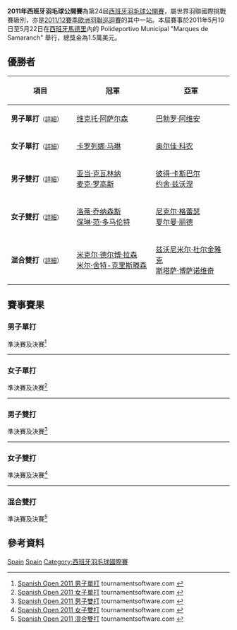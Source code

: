 {{noteTA|G1=Badminton}}
{{infobox badminton event
|name           = 2011年西班牙羽毛球公開賽
|image          = 
|size           = 
|caption        =
|dates          = 2011年5月19日－5月22日
|number_edition = 第24屆
|level          = 4A
|prize_money    = 1.5萬美元
|location       = {{ESP}}[[馬德里|馬德里]]
|venue          = Polideportivo Municipal "Marques de Samaranch"
|previous       = 2010年西班牙羽毛球公開賽 
|next           = 2012年西班牙羽毛球公開賽
}}
'''2011年西班牙羽毛球公開賽'''為第24屆[[西班牙羽毛球公開賽|西班牙羽毛球公開賽]]，屬世界羽聯國際挑戰賽級別，亦是[[2011/12賽季歐洲羽聯巡迴賽|2011/12賽季歐洲羽聯巡迴賽]]的其中一站。本屆賽事於2011年5月19日至5月22日在[[西班牙|西班牙]][[馬德里|馬德里]]內的 Polideportivo Municipal "Marques de Samaranch" 舉行，總獎金為1.5萬美元。

== 優勝者 ==
{| class=wikitable style="font-size:small"
!width="200"|項目
!width="250"|冠軍
!width="250"|亞軍
|-
|'''男子單打'''<small>（[[#男子單打|詳細]]）</small>
|{{flagicon|DEN}} [[维克托·阿萨尔森|维克托·阿萨尔森]]
|{{flagicon|ESP}} [[巴勃罗·阿维安|巴勃罗·阿维安]]
|-
|'''女子單打'''<small>（[[#女子單打|詳細]]）</small>
|{{flagicon|ESP}} [[卡罗列娜·马琳|卡罗列娜·马琳]]
|{{flagicon|GER}} [[奥尔佳·科农|奥尔佳·科农]]
|-
|'''男子雙打'''<small>（[[#男子雙打|詳細]]）</small>
|{{flagicon|POL}} [[亚当·克瓦林纳|亚当·克瓦林纳]]<br/>{{flagicon|POL}} [[麦克·罗高斯|麦克·罗高斯]]
|{{flagicon|GER}} [[彼得·卡斯巴尔|彼得·卡斯巴尔]]<br/>{{flagicon|GER}} [[约舍·兹沃涅|约舍·兹沃涅]]
|-
|'''女子雙打'''<small>（[[#女子雙打|詳細]]）</small>
|{{flagicon|NED}} [[洛蒂·乔纳森斯|洛蒂·乔纳森斯]]<br/>{{flagicon|NED}} [[保琳·范·多马伦特|保琳·范·多马伦特]]
|{{flagicon|CAN}} [[尼克尔·格蕾瑟|尼克尔·格蕾瑟]]<br/>{{flagicon|CAN}} [[夏尔曼·丽德|夏尔曼·丽德]]
|-
|'''混合雙打'''<small>（[[#混合雙打|詳細]]）</small>
|{{flagicon|DEN}} [[米克尔·德尔博·拉森|米克尔·德尔博·拉森]]<br/>{{flagicon|DEN}} [[米尔·舍特-克里斯滕森|米尔·舍特-克里斯滕森]]
|{{flagicon|CRO}} [[兹沃尼米尔·杜尔金雅克|兹沃尼米尔·杜尔金雅克]]<br/>{{flagicon|CRO}} [[斯塔萨·博萨诺维奇|斯塔萨·博萨诺维奇]]
|}

== 賽事賽果 ==
=== 男子單打 ===
;準決賽及決賽<ref name="MS">[http://www.tournamentsoftware.com/sport/draw.aspx?id=4D5FAE99-28F4-43DC-B6A8-9DC3841AA6C7&draw=2 Spanish Open 2011 男子單打] {{Wayback|url=http://www.tournamentsoftware.com/sport/draw.aspx?id=4D5FAE99-28F4-43DC-B6A8-9DC3841AA6C7&draw=2 |date=20131024070325 }} tournamentsoftware.com {{en}}</ref>
{{4TeamBracket-Tennis3-v2
| team-width=200
| RD1-seed1=5
| RD1-team1='''{{flagicon|ESP}} [[巴勃罗·阿维安|巴勃罗·阿维安]]
| RD1-score1-1='''22
| RD1-score1-2='''21
| RD1-score1-3=
| RD1-seed2=
| RD1-team2={{flagicon|GUA}} [[凯文·科登|凯文·科登]]
| RD1-score2-1=20
| RD1-score2-2=19
| RD1-score2-3=

| RD1-seed3=
| RD1-team3='''{{flagicon|DEN}} [[维克托·阿萨尔森|维克托·阿萨尔森]]
| RD1-score3-1='''21
| RD1-score3-2='''21
| RD1-score3-3=
| RD1-seed4=
| RD1-team4={{flagicon|TPE}} [[許仁豪|許仁豪]]
| RD1-score4-1=13
| RD1-score4-2=14
| RD1-score4-3=

| RD2-seed1=5
| RD2-team1={{flagicon|ESP}} [[巴勃罗·阿维安|巴勃罗·阿维安]]
| RD2-score1-1=11
| RD2-score1-2='''24
| RD2-score1-3=9
| RD2-seed2=
| RD2-team2='''{{flagicon|DEN}} [[维克托·阿萨尔森|维克托·阿萨尔森]]
| RD2-score2-1='''21
| RD2-score2-2=7
| RD2-score2-3='''21
}}
----

=== 女子單打 ===
;準決賽及決賽<ref name="WS">[http://www.tournamentsoftware.com/sport/draw.aspx?id=4D5FAE99-28F4-43DC-B6A8-9DC3841AA6C7&draw=4 Spanish Open 2011 女子單打] tournamentsoftware.com {{en}}</ref>
{{4TeamBracket-Tennis3-v2
| team-width=200
| RD1-seed1=5
| RD1-team1='''{{flagicon|GER}} [[奥尔佳·科农|奥尔佳·科农]]
| RD1-score1-1='''21
| RD1-score1-2='''21
| RD1-score1-3=
| RD1-seed2=6
| RD1-team2={{flagicon|SUI}} [[让尼娜·奇科尼尼|让尼娜·奇科尼尼]]
| RD1-score2-1=13
| RD1-score2-2=10
| RD1-score2-3=

| RD1-seed3=7
| RD1-team3='''{{flagicon|ESP}} [[卡罗列娜·马琳|卡罗列娜·马琳]]
| RD1-score3-1='''21
| RD1-score3-2='''21
| RD1-score3-3=
| RD1-seed4=8
| RD1-team4={{flagicon|FRA}} [[萨申纳·维尼斯·瓦汉|萨申纳·维尼斯·瓦汉]]
| RD1-score4-1=19
| RD1-score4-2=15
| RD1-score4-3=

| RD2-seed1=5
| RD2-team1={{flagicon|GER}} [[奥尔佳·科农|奥尔佳·科农]]
| RD2-score1-1=13
| RD2-score1-2=14
| RD2-score1-3=
| RD2-seed2=7
| RD2-team2='''{{flagicon|ESP}} [[卡罗列娜·马琳|卡罗列娜·马琳]]
| RD2-score2-1='''21
| RD2-score2-2='''21
| RD2-score2-3=
}}
----

=== 男子雙打 ===
;準決賽及決賽<ref name="MD">[http://www.tournamentsoftware.com/sport/draw.aspx?id=4D5FAE99-28F4-43DC-B6A8-9DC3841AA6C7&draw=6 Spanish Open 2011 男子雙打] tournamentsoftware.com {{en}}</ref>
{{4TeamBracket-Tennis3-v2
| team-width=200
| RD1-seed1=
| RD1-team1={{flagicon|CRO}} [[兹沃尼米尔·杜尔金雅克|兹沃尼米尔·杜尔金雅克]]<br/> {{flagicon|CRO}} [[兹沃尼米尔·霍尔布林|兹沃尼米尔·霍尔布林]]
| RD1-score1-1=12
| RD1-score1-2=18
| RD1-score1-3=
| RD1-seed2=4
| RD1-team2='''{{flagicon|GER}} [[彼得·卡斯巴尔|彼得·卡斯巴尔]]<br/> {{flagicon|GER}} [[约舍·兹沃涅|约舍·兹沃涅]]
| RD1-score2-1='''21
| RD1-score2-2='''21
| RD1-score2-3=

| RD1-seed3=
| RD1-team3={{flagicon|AUT}} [[于尔根·科赫|于尔根·科赫]]<br/> {{flagicon|AUT}} [[彼得·曹纳|彼得·曹纳]]
| RD1-score3-1=19
| RD1-score3-2=10
| RD1-score3-3=
| RD1-seed4=2
| RD1-team4='''{{flagicon|POL}} [[亚当·克瓦林纳|亚当·克瓦林纳]]<br/> {{flagicon|POL}} [[麦克·罗高斯|麦克·罗高斯]]
| RD1-score4-1='''21
| RD1-score4-2='''21
| RD1-score4-3=

| RD2-seed1=4
| RD2-team1={{flagicon|GER}} [[彼得·卡斯巴尔|彼得·卡斯巴尔]]<br/> {{flagicon|GER}} [[约舍·兹沃涅|约舍·兹沃涅]]
| RD2-score1-1=14
| RD2-score1-2=11
| RD2-score1-3=
| RD2-seed2=2
| RD2-team2='''{{flagicon|POL}} [[亚当·克瓦林纳|亚当·克瓦林纳]]<br/> {{flagicon|POL}} [[麦克·罗高斯|麦克·罗高斯]]
| RD2-score2-1='''21
| RD2-score2-2='''21
| RD2-score2-3=
}}
----

=== 女子雙打 ===
;準決賽及決賽<ref name="WD">[http://www.tournamentsoftware.com/sport/draw.aspx?id=4D5FAE99-28F4-43DC-B6A8-9DC3841AA6C7&draw=8 Spanish Open 2011 女子雙打] tournamentsoftware.com {{en}}</ref>
{{4TeamBracket-Tennis3-v2
| team-width=200
| RD1-seed1=1
| RD1-team1='''{{flagicon|NED}} [[洛蒂·乔纳森斯|洛蒂·乔纳森斯]]<br/> {{flagicon|NED}} [[保琳·范·多马伦特|保琳·范·多马伦特]]
| RD1-score1-1='''21
| RD1-score1-2='''23
| RD1-score1-3=
| RD1-seed2=4
| RD1-team2={{flagicon|GER}} [[Kim_Buss|Kim Buss]]<br/> {{flagicon|GER}} [[Claudia_Vogelgsang|Claudia Vogelgsang]]
| RD1-score2-1=13
| RD1-score2-2=21
| RD1-score2-3=

| RD1-seed3=
| RD1-team3={{flagicon|ENG}} [[亚历山德拉·兰利|亚历山德拉·兰利]]<br/> {{flagicon|ENG}} [[劳伦·史密斯|劳伦·史密斯]]
| RD1-score3-1='''21
| RD1-score3-2=21
| RD1-score3-3=15
| RD1-seed4=2
| RD1-team4='''{{flagicon|CAN}} [[尼克尔·格蕾瑟|尼克尔·格蕾瑟]]<br/> {{flagicon|CAN}} [[夏尔曼·丽德|夏尔曼·丽德]]
| RD1-score4-1=13
| RD1-score4-2='''23
| RD1-score4-3='''21

| RD2-seed1=1
| RD2-team1='''{{flagicon|NED}} [[洛蒂·乔纳森斯|洛蒂·乔纳森斯]]<br/> {{flagicon|NED}} [[保琳·范·多马伦特|保琳·范·多马伦特]]
| RD2-score1-1=12
| RD2-score1-2='''21
| RD2-score1-3='''21
| RD2-seed2=2
| RD2-team2={{flagicon|CAN}} [[尼克尔·格蕾瑟|尼克尔·格蕾瑟]]<br/> {{flagicon|CAN}} [[夏尔曼·丽德|夏尔曼·丽德]]
| RD2-score2-1='''21
| RD2-score2-2=18
| RD2-score2-3=14
}}
----

=== 混合雙打 ===
;準決賽及決賽<ref name="XD">[http://www.tournamentsoftware.com/sport/draw.aspx?id=4D5FAE99-28F4-43DC-B6A8-9DC3841AA6C7&draw=10 Spanish Open 2011 混合雙打] tournamentsoftware.com {{en}}</ref>
{{4TeamBracket-Tennis3-v2
| team-width=200
| RD1-seed1=1
| RD1-team1='''{{flagicon|DEN}} [[米克尔·德尔博·拉森|米克尔·德尔博·拉森]]<br/> {{flagicon|DEN}} [[米尔·舍特-克里斯滕森|米尔·舍特-克里斯滕森]]
| RD1-score1-1='''21
| RD1-score1-2='''23
| RD1-score1-3=
| RD1-seed2=4
| RD1-team2={{flagicon|IRL}} [[山姆·马吉|山姆·马吉]]<br/> {{flagicon|IRL}} [[克洛伊·马吉|克洛伊·马吉]]
| RD1-score2-1=13
| RD1-score2-2=21
| RD1-score2-3=

| RD1-seed3=
| RD1-team3={{flagicon|ESP}} [[Carlos_Longo|Carlos Longo]]<br/> {{flagicon|ESP}} [[海迪·奥赫达|海迪·奥赫达]]
| RD1-score3-1=20
| RD1-score3-2='''21
| RD1-score3-3=20
| RD1-seed4=
| RD1-team4='''{{flagicon|CRO}} [[兹沃尼米尔·杜尔金雅克|兹沃尼米尔·杜尔金雅克]]<br/> {{flagicon|CRO}} [[斯塔萨·博萨诺维奇|斯塔萨·博萨诺维奇]]
| RD1-score4-1='''22
| RD1-score4-2=19
| RD1-score4-3='''22

| RD2-seed1=1
| RD2-team1='''{{flagicon|DEN}} [[米克尔·德尔博·拉森|米克尔·德尔博·拉森]]<br/> {{flagicon|DEN}} [[米尔·舍特-克里斯滕森|米尔·舍特-克里斯滕森]]
| RD2-score1-1='''21
| RD2-score1-2='''21
| RD2-score1-3=
| RD2-seed2=
| RD2-team2={{flagicon|CRO}} [[兹沃尼米尔·杜尔金雅克|兹沃尼米尔·杜尔金雅克]]<br/> {{flagicon|CRO}} [[斯塔萨·博萨诺维奇|斯塔萨·博萨诺维奇]]
| RD2-score2-1=17
| RD2-score2-2=19
| RD2-score2-3=
}}

== 參考資料 ==
{{Reflist}}

[[Category:2011年世界羽聯國際挑戰賽|Spain]]
[[Category:2011/12賽季歐洲羽聯巡迴賽|Spain]]
[[Category:西班牙羽毛球國際賽|Category:西班牙羽毛球國際賽]]